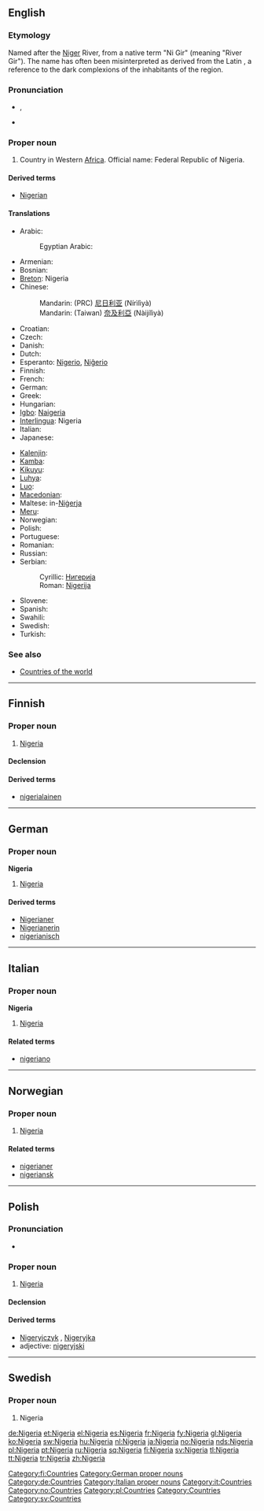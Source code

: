 {{also|Niger}}
==English==
{{wikipedia}}

===Etymology===
Named after the [[Niger]] River, from a native term "Ni Gir" (meaning "River Gir"). The name has often been misinterpreted as derived from the Latin {{term|niger|lang=la||black}}, a reference to the dark complexions of the inhabitants of the region.

===Pronunciation===
* {{a|UK}} {{IPA|/naɪˈdʒɪə(ɹ).i.ə/}}, {{SAMPA|/naI"dZI@(r).i.@/}}
* {{audio|En-us-Nigeria.ogg|Audio}}

===Proper noun===
{{en-proper noun}}

# Country in Western [[Africa]]. Official name: Federal Republic of Nigeria.

====Derived terms====
* [[Nigerian]]

====Translations====
{{trans-top| in Western Africa}}
* Arabic: {{t|ar|نيجيريا}}
*: Egyptian Arabic: {{tø|arz|نايجيريا|sc=Arab|xs=Egyptian Arabic}}
* Armenian: {{t-|hy|Նիգերիա|tr=Nigeria}}
* Bosnian: {{t-|bs|Nigerija|f}}
* [[Breton]]: Nigeria
* Chinese:
*: Mandarin: (PRC) [[尼日利亚]] (Nírìlìyà)
*: Mandarin: (Taiwan) [[奈及利亞]] (Nàijílìyà)
* Croatian: {{t+|hr|Nigerija|f}}
* Czech: {{t-|cs|Nigérie|f}}
* Danish: {{t-|da|Nigeria}}
* Dutch: {{t+|nl|Nigeria}}
* Esperanto: [[Nigerio]], [[Niĝerio]]
* Finnish: {{t+|fi|Nigeria}}
* French: {{t+|fr|Nigeria|m}}
* German: {{t+|de|Nigeria}}
* Greek: {{t+|el|Νιγηρία|f|tr=Nigiría}}
* Hungarian: {{t+|hu|Nigéria}}
* [[Igbo]]: [[Naigeria]]
* [[Interlingua]]: Nigeria
* Italian: {{t-|it|Nigeria|f}}
* Japanese: {{t+|ja|ナイジェリア|tr=Naijeria}}
{{trans-mid}}
* [[Kalenjin]]: {{tø|kln|Nijeria}}
* [[Kamba]]: {{tø|kam|Nijeria}}
* [[Kikuyu]]: {{tø|ki|Nigeria}}
* [[Luhya]]: {{tø|luy|Nigeria}}
* [[Luo]]: {{tø|luo|Nigeria}}
* [[Macedonian]]: {{t+|mk|Нигерија|f|tr=Nigérija}}
* Maltese: in-[[Niġerja]]
* [[Meru]]: {{tø|mer|Nigeria}}
* Norwegian: {{t+|no|Nigeria}}
* Polish: {{t+|pl|Nigeria|f}}
* Portuguese: {{t+|pt|Nigéria|f}}
* Romanian: {{t-|ro|Nigeria|f}}
* Russian: {{t|ru|Нигерия|f|tr=Nigérija}}
* Serbian:
*: Cyrillic: [[Нигерија#Serbian|Нигерија]] {{f}}
*: Roman: [[Nigerija#Serbian|Nigerija]] {{f}}
* Slovene: {{t-|sl|Nigerija|f}}
* Spanish: {{t+|es|Nigeria|f}}
* Swahili: {{t+|sw|Nijeria|xs=Swahili}}
* Swedish: {{t+|sv|Nigeria}}
* Turkish: {{t+|tr|Nijerya}}
{{trans-bottom}}

===See also===
* [[Appendix:Countries of the world|Countries of the world]]

----

==Finnish==
{{wikipedia|lang=fi}}

===Proper noun===
{{infl|fi|proper noun}}

# [[#English|Nigeria]]

====Declension====
{{fi-decl-kulkija|Nigeri|np=1}}

====Derived terms====
* [[nigerialainen]]

[[Category:fi:Countries]]

----

==German==
{{wikipedia|lang=de}}

===Proper noun===
'''Nigeria''' {{n}}

# [[#English|Nigeria]]

====Derived terms====
* [[Nigerianer]]
* [[Nigerianerin]]
* [[nigerianisch]]

[[Category:German proper nouns]]
[[Category:de:Countries]]

----

==Italian==
{{wikipedia|lang=it}}

===Proper noun===
'''Nigeria''' {{f}}

# [[#English|Nigeria]]

====Related terms====
* [[nigeriano]]

[[Category:Italian proper nouns]]
[[Category:it:Countries]]

----

==Norwegian==

===Proper noun===
{{infl|no|proper noun}}

# [[#English|Nigeria]]

====Related terms====
* [[nigerianer]]
* [[nigeriansk]]

[[Category:no:Countries]]

----

==Polish==

===Pronunciation===
* {{IPA|/ɲiˈɡɛrja/|lang=pl}}

===Proper noun===
{{infl|pl|proper noun|g=f}}

# [[#English|Nigeria]]

====Declension====
{{pl-decl-noun-sing
|Nigeria
|Nigerii
|Nigerii
|Nigerię
|Nigerią
|Nigerii
|Nigerio
}}

====Derived terms====
* [[Nigeryjczyk]] {{m}}, [[Nigeryjka]] {{f}}
* adjective: [[nigeryjski]]

[[Category:pl:Countries]]

----

==Swedish==

===Proper noun===
{{infl|sv|proper noun}}

# Nigeria

[[Category:Countries]]
[[Category:sv:Countries]]

[[de:Nigeria]]
[[et:Nigeria]]
[[el:Nigeria]]
[[es:Nigeria]]
[[fr:Nigeria]]
[[fy:Nigeria]]
[[gl:Nigeria]]
[[ko:Nigeria]]
[[sw:Nigeria]]
[[hu:Nigeria]]
[[nl:Nigeria]]
[[ja:Nigeria]]
[[no:Nigeria]]
[[nds:Nigeria]]
[[pl:Nigeria]]
[[pt:Nigeria]]
[[ru:Nigeria]]
[[sq:Nigeria]]
[[fi:Nigeria]]
[[sv:Nigeria]]
[[tl:Nigeria]]
[[tt:Nigeria]]
[[tr:Nigeria]]
[[zh:Nigeria]]